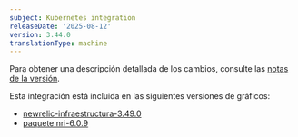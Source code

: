 ```yaml
---
subject: Kubernetes integration
releaseDate: '2025-08-12'
version: 3.44.0
translationType: machine
---
```


Para obtener una descripción detallada de los cambios, consulte las [notas de la versión](https://github.com/newrelic/nri-kubernetes/releases/tag/v3.44.0).

Esta integración está incluida en las siguientes versiones de gráficos:

* [newrelic-infraestructura-3.49.0](https://github.com/newrelic/nri-kubernetes/releases/tag/newrelic-infrastructure-3.49.0)
* [paquete nri-6.0.9](https://github.com/newrelic/helm-charts/releases/tag/nri-bundle-6.0.9)